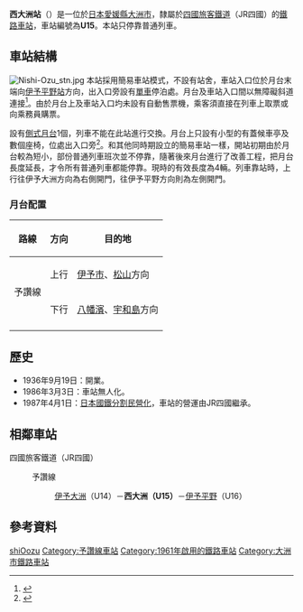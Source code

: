 {{NoteTA|1 = zh:西大洲站; zh-cn:西大洲站; zh-tw:西大洲車站; zh-hk:西大洲站; }}
{{日本車站資訊
|公司色     = #1cadca
|文字色     =
|站名       = 西大洲站
|圖片       = 
|pxl        =
|圖片說明   = 
|日文原名   = 西大洲
|平假名     = にしおおず 
|羅馬拼音   = Nishi-Ōzu
|前一站     = U14 [[伊予大洲站|伊予大洲]]
|後一站     = [[伊予平野站|伊予平野]] U16
|前一站距離 = 2.1
|後一站距離 = 1.9
|電報略號   = ニス
|車站編號   = {{車站編號c|#fbaf18|U15}}
|所屬公司   = [[四國旅客鐵道|四國旅客鐵道]]（JR四國）
|所屬路線   = {{Color|#fbaf18|■}}[[予讚線|予讚線]]
|距離       = 251.6
|起站       = [[高松站_(香川縣)|高松]]
|所在地     = [[愛媛縣|愛媛縣]][[大洲市|大洲市]]阿藏
|車站構造   = [[地面車站|地面車站]]
|月台配置   = 1面1線
|啟用年月日 = 1961年10月20日
|廢止年月日 = 
|上下車人次 = 
|統計年度   = 
|備註       = 無人站
}}

'''西大洲站'''（{{jpn|j=西大洲駅|hg=にしおおずえき|rm=Nishi-ōzu eki|f=y}}）是一位於[[日本|日本]][[愛媛縣|愛媛縣]][[大洲市|大洲市]]，隸屬於[[四國旅客鐵道|四國旅客鐵道]]（JR四國）的[[鐵路車站|鐵路車站]]，車站編號為'''U15'''。本站只停靠普通列車。

==車站結構==
[[File:Nishi-Ozu_stn.jpg|thumb]]
本站採用簡易車站模式，不設有站舍，車站入口位於月台末端向[[伊予平野站|伊予平野站]]方向，出入口旁設有[[單車|單車]]停泊處。月台及車站入口間以無障礙斜道連接<ref>{{Cite web |url=http://hacchi-no-he.net/line/yosan/station/0740_nishioozu.htm |title=非官方車站介紹。 |access-date=2014-09-04 |archive-date=2016-06-07 |archive-url=https://web.archive.org/web/20160607064250/http://hacchi-no-he.net/line/yosan/station/0740_nishioozu.htm |dead-url=no }}</ref>。由於月台上及車站入口圴未設有自動售票機，乘客須直接在列車上取票或向乘務員購票。

設有[[側式月台|側式月台]]1個，列車不能在此站進行交換。月台上只設有小型的有蓋候車亭及數個座椅，位處出入口旁<ref>{{Cite web |url=http://www.shikoku.org.uk/JR/LINE/yosan/st-nishiozu.htm |title=另一個非官方車站介紹。 |access-date=2014-09-04 |archive-date=2014-09-04 |archive-url=https://web.archive.org/web/20140904073306/http://www.shikoku.org.uk/JR/LINE/yosan/st-nishiozu.htm |dead-url=no }}</ref>。和其他同時期設立的簡易車站一樣，開站初期由於月台較為短小，部份普通列車班次並不停靠，隨著後來月台進行了改善工程，把月台長度延長，才令所有普通列車都能停靠。現時的有效長度為4輛。列車靠站時，上行往伊予大洲方向為右側開門，往伊予平野方向則為左側開門。
===月台配置===
{| class="wikitable"
!路線!!方向!!目的地
|-
|rowspan="2"|{{Color|#fbaf18|■}}予讚線
|上行
|[[伊予市站|伊予市]]、[[松山站_(愛媛縣)|松山]]方向
|-
|下行
|[[八幡濱站|八幡濱]]、[[宇和島站|宇和島]]方向
|-
|}

==歷史==
* 1936年9月19日：開業。
* 1986年3月3日：車站無人化。
* 1987年4月1日：[[日本國鐵分割民營化|日本國鐵分割民營化]]，車站的營運由JR四國繼承。

==相鄰車站==
; 四國旅客鐵道（JR四國）
: {{Color|#fbaf18|■}}予讚線
:: [[伊予大洲站|伊予大洲]]（U14）－'''西大洲（U15）'''－[[伊予平野站|伊予平野]]（U16）

==參考資料==
{{reflist}}

{{commonscat|Nishi-Ōzu Station}}

{{予讚線 (宇和島地區)}}

{{DEFAULTSORT:Nishi-Ozu}}
[[Category:日本鐵路車站_Ni|shiOozu]]
[[Category:予讚線車站|Category:予讚線車站]]
[[Category:1961年啟用的鐵路車站|Category:1961年啟用的鐵路車站]]
[[Category:大洲市鐵路車站|Category:大洲市鐵路車站]]